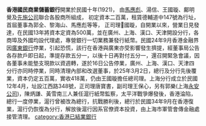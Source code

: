 '''香港國民商業儲蓄銀行'''開業於民國十年(1921)， 由[[馬應彪|馬應彪]]、湯信、王國璇、鄺明覺及[[先施公司|先施公司]]聯合各股商所組成， 初定資本二百萬，租賃德輔道中147號為行址，首屆董事為郭全、黎海山、馬應彪等等， 正司理國璇，自開業以來，營業日見發達，在民國13年將資本定資為500萬，並在廣州、上海、漢口、天津開設分行，各商埠及外國均設代理處，專營銀行一切業務兼發行紙幣。民國24年9月香港金融界因[[廣東銀行|廣東銀行]]停業，引起恐慌，該行在香港與廣東亦受影響發生擠提，經董事局公告各存款戶即日起，準提存款五分一，以後十日再對付五分一，還召開緊急會議，因各董事未能墊支現款以資週轉，遂於16日公告停業，廣州、上海、漢口、天津四分行亦同時停業，同時清理內部和改選董事，於25年3月2日，總行及分行先後覆業，資本仍定五百萬，實收418萬，仍由王國璇擔任總司理。上海分行成立於民國12年4月，址設江西路348號，正司理唐寶書，副司理王保心，另有郭樂(上海[[永安百貨|永安公司]])，陳炳謙、黃雪南三人兼任滬行紙幣監察，太平洋戰爭爆發後，香港淪陷，總行一度停業，滬行曾被改為總行，抗戰勝利後，總行於民國34年9月在香港復業，滬行仍恢復為分行，解放後滬行因系官僚資本投資，由上海市軍管會傳金融處接管清理。  
{{HK Bank}}
[[category:香港已結業銀行|category:香港已結業銀行]]